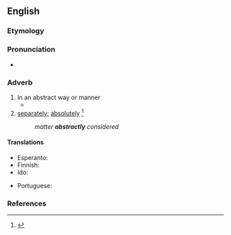 ==English==

===Etymology===
{{suffix|abstract|ly|lang=en}}

===Pronunciation===
* {{a|US}} {{IPA|/æbˈstɹækt.li/|lang=en}}

===Adverb===
{{en-adv}}

# In an abstract way or manner
#* {{quote-text|year=1919|author={{w|Daisy Ashford}}|title=The Young Visiters|chapter=5|passage=Bernard Clark and Ethel were seated side by side on a costly sofa gazing '''abstractly''' at the parting guest.}}
# [[separately]]; [[absolutely]] {{defdate|First attested around 1350 to 1470.}}<ref name=SOED>{{R:SOED5|page=10}}</ref>
#: ''matter '''abstractly''' considered''

====Translations====
{{trans-top|in an abstract manner}}
* Esperanto: {{t|eo|abstrakte}}
* Finnish: {{t+|fi|abstraktisti}}
* Ido: {{t|io|abstrakte}}
{{trans-mid}}
* Portuguese: {{t|pt|abstratamente}}
{{trans-bottom}}

===References===
<references/>